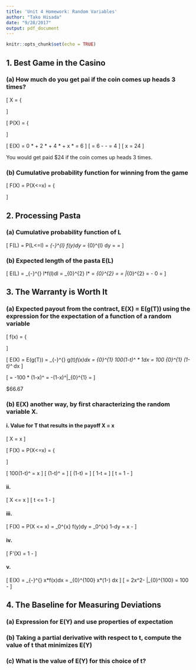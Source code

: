 ```yaml
---
title: 'Unit 4 Homework: Random Variables'
author: "Tako Hisada"
date: "9/28/2017"
output: pdf_document
---
```


```r
knitr::opts_chunk$set(echo = TRUE)
```

## 1. Best Game in the Casino

### (a) How much do you get pai if the coin comes up heads 3 times?

\[
X =
\Bigg\{
  \begin{tabular}{cc}
    \$0 & 0 heads \\
    \$2 & 1 head \\
    \$4 & 2 heads \\
    \$x & 3 heads \\
  \end{tabular}
\]

\[
P(X) =
\Bigg\{
  \begin{tabular}{cc}
    1/6 & 0 heads \\
    1/3 & 1 head \\
    1/3 & 2 heads \\
    1/6 & 3 heads \\
  \end{tabular}
\]

\[ E(X) = 0 * \frac{1}{6} + 2 * \frac{1}{3} + 4 * \frac{1}{3} + x * \frac{1}{6} = 6 \]
\[ \frac{x}{6} = 6 - \frac{2}{3} - \frac{4}{3} = 4 \]
\[ x = 24 \]

You would get paid $24 if the coin comes up heads 3 times.

### (b) Cumulative probability function for winning from the game

\[
F(X) = P(X<=x) =
\Bigg\{
  \begin{tabular}{cc}
    1/6 & x = 0 \\
    1/2 & x = 1 \\
    5/6 & x = 2 \\
    1 & x = 3 \\
  \end{tabular}
\]

## 2. Processing Pasta

### (a) Cumulative probability function of L

\[
F(L) = P(L<=l) = \int_{-\infty}^{l} f(y)dy = \int_{0}^{l} \frac{y}{2}dy = \frac{y^2}{4} = \frac{l^2}{4}
\]

### (b) Expected length of the pasta E(L)

\[
E(L) = \int_{-\infty}^{\infty} l*f(l)dl = \int_{0}^{2} l*\frac{l}{2} = \int_{0}^{2} \frac{l^2}{2} = \frac{l^3}{2*3} = \frac{l^3}{6} |_{0}^{2} = \frac{2^3}{6} - 0 = \frac{4}{3}
\]

## 3. The Warranty is Worth It

### (a) Expected payout from the contract, E(X) = E(g(T)) using the expression for the expectation of a function of a random variable

\[
f(x) = \Bigg\{
  \begin{tabular}{cc}
    1 0<=x<=1 \\
    0 Otherwise \\
  \end{tabular}
\]

\[
E(X) = E(g(T)) = \int_{-\infty}^{\infty} g(t)*f(x)dx = \int_{0}^{1} 100(1-t)^\frac{1}{2} * 1dx = 100 \int_{0}^{1} (1-t)^\frac{1}{2} * dx
\]

\[ = -100 * \frac{2}{3}(1-x)^\frac{3}{2} = -\frac{200}{3}(1-x)^\frac{3}{2}|_{0}^{1} = \frac{200}{3} \]

$66.67

### (b) E(X) another way, by first characterizing the random variable X.

#### i. Value for T that results in the payoff X = x 

\[ X = x \]

\[
F(X) = P(X<=x) =
\Bigg\{
  \begin{tabular}{cc}
    0 & x<0 \\
    100(1-t)\^(1/2) & 0<= x <= 100 \\
  \end{tabular}
\]

\[ 100(1-t)^\frac{1}{2} = x \]
\[ (1-t)^\frac{1}{2} = \frac{x}{100} \]
\[ \sqrt(1-t) = \frac{x}{100} \]
\[ 1-t = \frac{x^2}{10000}\]
\[ t = 1 - \frac{x^2}{10000} \]

#### ii. 

\[ X <= x \]
\[ t <= 1 - \frac{x^2}{10000} \]

#### iii. 

\[ F(X) = P(X <= x) = \int_0^{x} f(y)dy = \int_0^{x} 1-\frac{x^2}{10000}dy = x - \frac{x^3}{30000} \]


#### iv.

\[ F'(X) = 1 - \frac{x^2}{10000} \]

#### v.

\[ E(X) = \int_{-\infty}^{\infty} x*f(x)dx = \int_{0}^{100} x*(1-\frac{x^2}{10000}) dx \]
\[ = 2x^2-\frac{x^4}{40000} |_{0}^{100} = 100 - \frac{1000000}{10000} \]

## 4. The Baseline for Measuring Deviations

### (a) Expression for E(Y) and use properties of expectation 
### (b) Taking a partial derivative with respect to t, compute the value of t that minimizes E(Y)
### (c) What is the value of E(Y) for this choice of t?